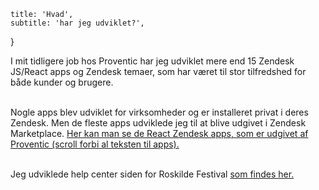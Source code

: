     title: 'Hvad',
    subtitle: 'har jeg udviklet?',
}

I mit tidligere job hos Proventic har jeg udviklet mere end 15 Zendesk JS/React apps og Zendesk temaer,
som har været til stor tilfredshed for både kunder og brugere.

\
Nogle apps blev udviklet for virksomheder og er installeret privat i deres Zendesk.
Men de fleste apps udviklede jeg til at blive udgivet i Zendesk Marketplace.
[Her kan man se de React Zendesk apps, som er udgivet af Proventic
(scroll forbi al teksten til apps).](https://www.zendesk.com/marketplace/partners/5189/proventic-aps/)

\
Jeg udviklede help center siden for Roskilde Festival [som findes her.](https://faq.roskilde-festival.dk/hc/da)
<br />

[//]: # (### Projects)

[//]: # (<WorkCard />)
